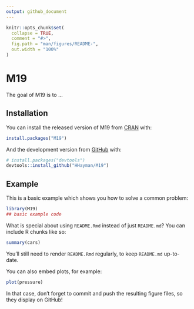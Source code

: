 ```yaml
---
output: github_document
---
```


<!-- README.md is generated from README.Rmd. Please edit that file -->

```r
knitr::opts_chunk$set(
  collapse = TRUE,
  comment = "#>",
  fig.path = "man/figures/README-",
  out.width = "100%"
)
```

# M19

<!-- badges: start -->
<!-- badges: end -->

The goal of M19 is to ...

## Installation

You can install the released version of M19 from [CRAN](https://CRAN.R-project.org) with:

``` r
install.packages("M19")
```

And the development version from [GitHub](https://github.com/) with:

``` r
# install.packages("devtools")
devtools::install_github("HHayman/M19")
```
## Example

This is a basic example which shows you how to solve a common problem:

```r
library(M19)
## basic example code
```

What is special about using `README.Rmd` instead of just `README.md`? You can include R chunks like so:

```r
summary(cars)
```

You'll still need to render `README.Rmd` regularly, to keep `README.md` up-to-date.

You can also embed plots, for example:

```r
plot(pressure)
```

In that case, don't forget to commit and push the resulting figure files, so they display on GitHub!
